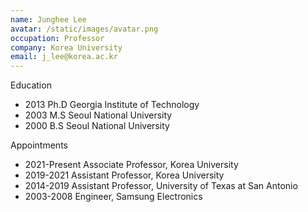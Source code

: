 ```yaml
---
name: Junghee Lee
avatar: /static/images/avatar.png
occupation: Professor
company: Korea University
email: j_lee@korea.ac.kr
---
```


Education

- 2013 Ph.D Georgia Institute of Technology
- 2003 M.S Seoul National University
- 2000 B.S Seoul National University

Appointments

- 2021-Present Associate Professor, Korea University
- 2019-2021 Assistant Professor, Korea University
- 2014-2019 Assistant Professor, University of Texas at San Antonio
- 2003-2008 Engineer, Samsung Electronics

